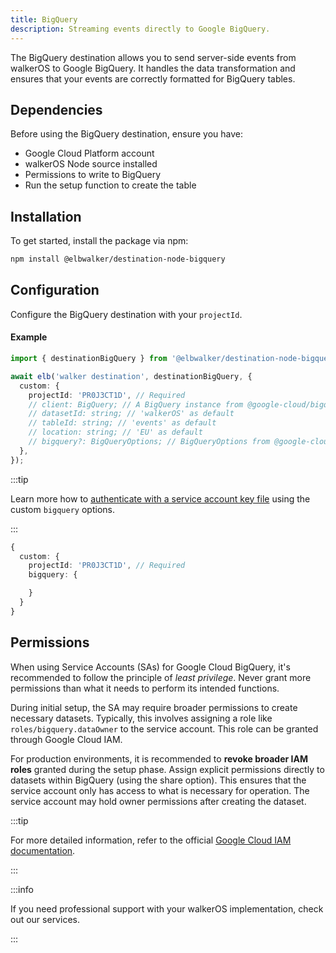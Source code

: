 ```yaml
---
title: BigQuery
description: Streaming events directly to Google BigQuery.
---
```



<PackageLink
  github="packages/destinations/node/bigquery"
  npm="@elbwalker/destination-node-bigquery"
/>

The BigQuery destination allows you to send server-side events from walkerOS to
Google BigQuery. It handles the data transformation and ensures that your events
are correctly formatted for BigQuery tables.

## Dependencies

Before using the BigQuery destination, ensure you have:

- Google Cloud Platform account
- walkerOS Node source installed
- Permissions to write to BigQuery
- Run the setup function to create the table

## Installation

To get started, install the package via npm:

```sh
npm install @elbwalker/destination-node-bigquery
```

## Configuration

Configure the BigQuery destination with your `projectId`.

#### Example

```ts
import { destinationBigQuery } from '@elbwalker/destination-node-bigquery';

await elb('walker destination', destinationBigQuery, {
  custom: {
    projectId: 'PR0J3CT1D', // Required
    // client: BigQuery; // A BigQuery instance from @google-cloud/bigquery
    // datasetId: string; // 'walkerOS' as default
    // tableId: string; // 'events' as default
    // location: string; // 'EU' as default
    // bigquery?: BigQueryOptions; // BigQueryOptions from @google-cloud/bigquery
  },
});
```

:::tip

Learn more how to
[authenticate with a service account key file](https://cloud.google.com/bigquery/docs/authentication/service-account-file)
using the custom `bigquery` options.

:::

```ts
{
  custom: {
    projectId: 'PR0J3CT1D', // Required
    bigquery: {

    }
  }
}
```

## Permissions

When using Service Accounts (SAs) for Google Cloud BigQuery, it's recommended to
follow the principle of _least privilege_. Never grant more permissions than
what it needs to perform its intended functions.

During initial setup, the SA may require broader permissions to create necessary
datasets. Typically, this involves assigning a role like
`roles/bigquery.dataOwner` to the service account. This role can be granted
through Google Cloud IAM.

For production environments, it is recommended to **revoke broader IAM roles**
granted during the setup phase. Assign explicit permissions directly to datasets
within BigQuery (using the share option). This ensures that the service account
only has access to what is necessary for operation. The service account may hold
owner permissions after creating the dataset.

:::tip

For more detailed information, refer to the official
[Google Cloud IAM documentation](https://cloud.google.com/iam/docs).

:::

:::info

If you need professional support with your walkerOS implementation, check out
our&nbsp;<Link to="/services">services</Link>.

:::
